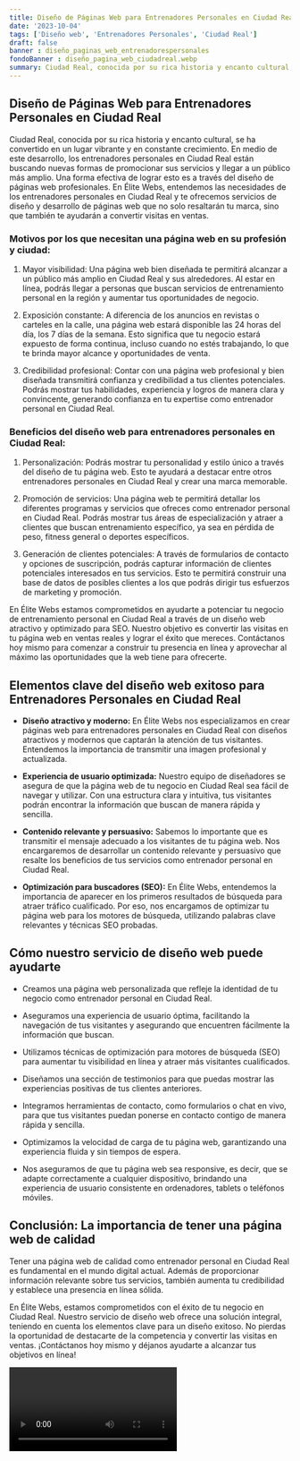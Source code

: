 ```yaml
---
title: Diseño de Páginas Web para Entrenadores Personales en Ciudad Real
date: '2023-10-04'
tags: ['Diseño web', 'Entrenadores Personales', 'Ciudad Real']
draft: false
banner : diseño_paginas_web_entrenadorespersonales
fondoBanner : diseño_pagina_web_ciudadreal.webp
summary: Ciudad Real, conocida por su rica historia y encanto cultural, se ha convertido en un lugar vibrante y en constante crecimiento. En medio de este desarrollo, los entrenadores personales en Ciudad Real están buscando nuevas formas de promocionar sus servicios y llegar a un público más amplio. Una forma efectiva de lograr esto es a través del diseño de páginas web profesionales. En Élite Webs, entendemos las necesidades de los entrenadores personales en Ciudad Real y te ofrecemos servicios de diseño y desarrollo de páginas web que no solo resaltarán tu marca, sino que también te ayudarán a convertir visitas en ventas.
---
```


## Diseño de Páginas Web para Entrenadores Personales en Ciudad Real

Ciudad Real, conocida por su rica historia y encanto cultural, se ha convertido en un lugar vibrante y en constante crecimiento. En medio de este desarrollo, los entrenadores personales en Ciudad Real están buscando nuevas formas de promocionar sus servicios y llegar a un público más amplio. Una forma efectiva de lograr esto es a través del diseño de páginas web profesionales. En Élite Webs, entendemos las necesidades de los entrenadores personales en Ciudad Real y te ofrecemos servicios de diseño y desarrollo de páginas web que no solo resaltarán tu marca, sino que también te ayudarán a convertir visitas en ventas.

### Motivos por los que necesitan una página web en su profesión y ciudad:

1. Mayor visibilidad: Una página web bien diseñada te permitirá alcanzar a un público más amplio en Ciudad Real y sus alrededores. Al estar en línea, podrás llegar a personas que buscan servicios de entrenamiento personal en la región y aumentar tus oportunidades de negocio.

2. Exposición constante: A diferencia de los anuncios en revistas o carteles en la calle, una página web estará disponible las 24 horas del día, los 7 días de la semana. Esto significa que tu negocio estará expuesto de forma continua, incluso cuando no estés trabajando, lo que te brinda mayor alcance y oportunidades de venta.

3. Credibilidad profesional: Contar con una página web profesional y bien diseñada transmitirá confianza y credibilidad a tus clientes potenciales. Podrás mostrar tus habilidades, experiencia y logros de manera clara y convincente, generando confianza en tu expertise como entrenador personal en Ciudad Real.

### Beneficios del diseño web para entrenadores personales en Ciudad Real:

1. Personalización: Podrás mostrar tu personalidad y estilo único a través del diseño de tu página web. Esto te ayudará a destacar entre otros entrenadores personales en Ciudad Real y crear una marca memorable.

2. Promoción de servicios: Una página web te permitirá detallar los diferentes programas y servicios que ofreces como entrenador personal en Ciudad Real. Podrás mostrar tus áreas de especialización y atraer a clientes que buscan entrenamiento específico, ya sea en pérdida de peso, fitness general o deportes específicos.

3. Generación de clientes potenciales: A través de formularios de contacto y opciones de suscripción, podrás capturar información de clientes potenciales interesados en tus servicios. Esto te permitirá construir una base de datos de posibles clientes a los que podrás dirigir tus esfuerzos de marketing y promoción.

En Élite Webs estamos comprometidos en ayudarte a potenciar tu negocio de entrenamiento personal en Ciudad Real a través de un diseño web atractivo y optimizado para SEO. Nuestro objetivo es convertir las visitas en tu página web en ventas reales y lograr el éxito que mereces. Contáctanos hoy mismo para comenzar a construir tu presencia en línea y aprovechar al máximo las oportunidades que la web tiene para ofrecerte.

<GifSeo />

<Cta />

## Elementos clave del diseño web exitoso para Entrenadores Personales en Ciudad Real

- **Diseño atractivo y moderno:** En Élite Webs nos especializamos en crear páginas web para entrenadores personales en Ciudad Real con diseños atractivos y modernos que captarán la atención de tus visitantes. Entendemos la importancia de transmitir una imagen profesional y actualizada.

- **Experiencia de usuario optimizada:** Nuestro equipo de diseñadores se asegura de que la página web de tu negocio en Ciudad Real sea fácil de navegar y utilizar. Con una estructura clara y intuitiva, tus visitantes podrán encontrar la información que buscan de manera rápida y sencilla.

- **Contenido relevante y persuasivo:** Sabemos lo importante que es transmitir el mensaje adecuado a los visitantes de tu página web. Nos encargaremos de desarrollar un contenido relevante y persuasivo que resalte los beneficios de tus servicios como entrenador personal en Ciudad Real.

- **Optimización para buscadores (SEO):** En Élite Webs, entendemos la importancia de aparecer en los primeros resultados de búsqueda para atraer tráfico cualificado. Por eso, nos encargamos de optimizar tu página web para los motores de búsqueda, utilizando palabras clave relevantes y técnicas SEO probadas.

## Cómo nuestro servicio de diseño web puede ayudarte

* Creamos una página web personalizada que refleje la identidad de tu negocio como entrenador personal en Ciudad Real. 

* Aseguramos una experiencia de usuario óptima, facilitando la navegación de tus visitantes y asegurando que encuentren fácilmente la información que buscan. 

* Utilizamos técnicas de optimización para motores de búsqueda (SEO) para aumentar tu visibilidad en línea y atraer más visitantes cualificados. 

* Diseñamos una sección de testimonios para que puedas mostrar las experiencias positivas de tus clientes anteriores.

* Integramos herramientas de contacto, como formularios o chat en vivo, para que tus visitantes puedan ponerse en contacto contigo de manera rápida y sencilla.

* Optimizamos la velocidad de carga de tu página web, garantizando una experiencia fluida y sin tiempos de espera.

* Nos aseguramos de que tu página web sea responsive, es decir, que se adapte correctamente a cualquier dispositivo, brindando una experiencia de usuario consistente en ordenadores, tablets o teléfonos móviles.

## Conclusión: La importancia de tener una página web de calidad

Tener una página web de calidad como entrenador personal en Ciudad Real es fundamental en el mundo digital actual. Además de proporcionar información relevante sobre tus servicios, también aumenta tu credibilidad y establece una presencia en línea sólida.

En Élite Webs, estamos comprometidos con el éxito de tu negocio en Ciudad Real. Nuestro servicio de diseño web ofrece una solución integral, teniendo en cuenta los elementos clave para un diseño exitoso. No pierdas la oportunidad de destacarte de la competencia y convertir las visitas en ventas. ¡Contáctanos hoy mismo y déjanos ayudarte a alcanzar tus objetivos en línea!

<Video />

<CtaBot job='Entrenadores Personales' city='Ciudad Real'/>

<Gmaps query='Ciudad Real+españa+maps' />